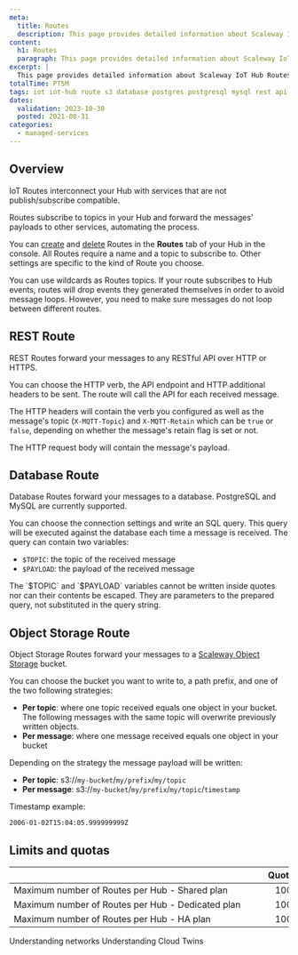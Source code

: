 ```yaml
---
meta:
  title: Routes
  description: This page provides detailed information about Scaleway IoT Hub Routes.
content:
  h1: Routes
  paragraph: This page provides detailed information about Scaleway IoT Hub Routes.
excerpt: |
  This page provides detailed information about Scaleway IoT Hub Routes.
totalTime: PT5M
tags: iot iot-hub route s3 database postgres postgresql mysql rest api inference
dates:
  validation: 2023-10-30
  posted: 2021-08-31
categories:
  - managed-services
---
```


## Overview

IoT Routes interconnect your Hub with services that are not publish/subscribe compatible.

Routes subscribe to topics in your Hub and forward the messages' payloads to other services, automating the process.

You can [create](/managed-services/iot-hub/how-to/create-route) and [delete](/managed-services/iot-hub/how-to/delete-route) Routes in the **Routes** tab of your Hub in the console. All Routes require a name and a topic to subscribe to. Other settings are specific to the kind of Route you choose.

<Message type="tip">
  You can use wildcards as Routes topics.
</Message>

<Message type="important">
  If your route subscribes to Hub events, routes will drop events they generated themselves in order to avoid message loops. However, you need to make sure messages do not loop between different routes.
</Message>

## REST Route

REST Routes forward your messages to any RESTful API over HTTP or HTTPS.

You can choose the HTTP verb, the API endpoint and HTTP additional headers to be sent. The route will call the API for each received message.

The HTTP headers will contain the verb you configured as well as the message's topic (`X-MQTT-Topic`) and `X-MQTT-Retain` which can be `true` or `false`, depending on whether the message's retain flag is set or not.

The HTTP request body will contain the message's payload.

## Database Route

Database Routes forward your messages to a database. PostgreSQL and MySQL are currently supported.

You can choose the connection settings and write an SQL query. This query will be executed against the database each time a message is received. The query can contain two variables:

- `$TOPIC`: the topic of the received message
- `$PAYLOAD`: the payload of the received message

<Message type="note">
  The `$TOPIC` and `$PAYLOAD` variables cannot be written inside quotes nor can their contents be escaped. They are parameters to the prepared query, not substituted in the query string.
</Message>

## Object Storage Route

Object Storage Routes forward your messages to a [Scaleway Object Storage](/storage/object/quickstart/) bucket.

You can choose the bucket you want to write to, a path prefix, and one of the two following strategies:

- **Per topic**: where one topic received equals one object in your bucket. The following messages with the same topic will overwrite previously written objects.
- **Per message**: where one message received equals one object in your bucket

Depending on the strategy the message payload will be written:

- **Per topic**: s3://`my-bucket`/`my/prefix`/`my/topic`
- **Per message**: s3://`my-bucket`/`my/prefix`/`my/topic`/`timestamp`

Timestamp example: 

```
2006-01-02T15:04:05.999999999Z
```

## Limits and quotas

| &nbsp;&nbsp;&nbsp;&nbsp;&nbsp;&nbsp;&nbsp;&nbsp;&nbsp;&nbsp;&nbsp;&nbsp;&nbsp;&nbsp;&nbsp;&nbsp;&nbsp;&nbsp;&nbsp;&nbsp;&nbsp;&nbsp;&nbsp;&nbsp;&nbsp;&nbsp;&nbsp;&nbsp;&nbsp;&nbsp;&nbsp;&nbsp;&nbsp;&nbsp;&nbsp;&nbsp;&nbsp;&nbsp;&nbsp;&nbsp;&nbsp;&nbsp;&nbsp;&nbsp;&nbsp;&nbsp;&nbsp;&nbsp;&nbsp;&nbsp;&nbsp;&nbsp;&nbsp;&nbsp;&nbsp;&nbsp;&nbsp;&nbsp;&nbsp;&nbsp;&nbsp;&nbsp;&nbsp;&nbsp;&nbsp;&nbsp;&nbsp;&nbsp;&nbsp;&nbsp;&nbsp;&nbsp;&nbsp;&nbsp;&nbsp;&nbsp;&nbsp;&nbsp;&nbsp;&nbsp;&nbsp;&nbsp;&nbsp;&nbsp;&nbsp;&nbsp;&nbsp;&nbsp;&nbsp;&nbsp;&nbsp;&nbsp;&nbsp;&nbsp;&nbsp;&nbsp;&nbsp;&nbsp;&nbsp;&nbsp;&nbsp;&nbsp;&nbsp; | Quotas | Limits |
|:----------------------------------------|:------:|:------:|
| Maximum number of Routes per Hub - Shared plan    | 100 |  |
| Maximum number of Routes per Hub - Dedicated plan | 100 |  |
| Maximum number of Routes per Hub - HA plan        | 100 |  |


<Navigation title="See Also">
  <PreviousButton to="/managed-services/iot-hub/reference-content/networks/">Understanding networks</PreviousButton>
  <NextButton to="/managed-services/iot-hub/reference-content/twins/">Understanding Cloud Twins</NextButton>
</Navigation>
